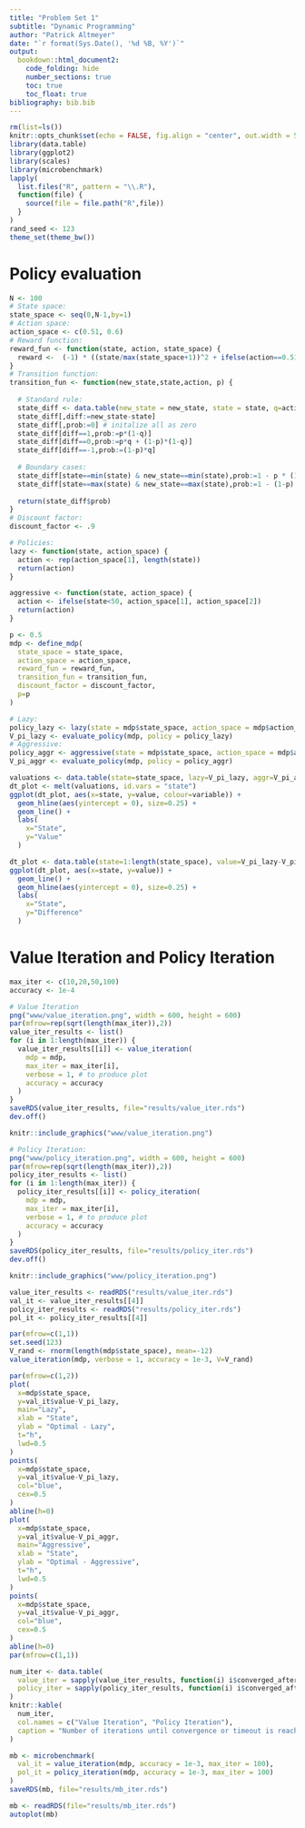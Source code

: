 ```yaml
---
title: "Problem Set 1"
subtitle: "Dynamic Programming"
author: "Patrick Altmeyer"
date: "`r format(Sys.Date(), '%d %B, %Y')`"
output: 
  bookdown::html_document2:
    code_folding: hide
    number_sections: true
    toc: true
    toc_float: true
bibliography: bib.bib
---
```


```r
rm(list=ls())
knitr::opts_chunk$set(echo = FALSE, fig.align = "center", out.width = 500)
library(data.table)
library(ggplot2)
library(scales)
library(microbenchmark)
lapply(
  list.files("R", pattern = "\\.R"),
  function(file) {
    source(file = file.path("R",file))
  }
)
rand_seed <- 123
theme_set(theme_bw())
```

# Policy evaluation

```r
N <- 100
# State space:
state_space <- seq(0,N-1,by=1)
# Action space:
action_space <- c(0.51, 0.6)
# Reward function:
reward_fun <- function(state, action, state_space) {
  reward <-  (-1) * ((state/max(state_space+1))^2 + ifelse(action==0.51,0,0.01))
}
# Transition function:
transition_fun <- function(new_state,state,action, p) {
  
  # Standard rule:
  state_diff <- data.table(new_state = new_state, state = state, q=action)
  state_diff[,diff:=new_state-state]
  state_diff[,prob:=0] # initalize all as zero
  state_diff[diff==1,prob:=p*(1-q)]
  state_diff[diff==0,prob:=p*q + (1-p)*(1-q)]
  state_diff[diff==-1,prob:=(1-p)*q]
  
  # Boundary cases:
  state_diff[state==min(state) & new_state==min(state),prob:=1 - p * (1-q)]
  state_diff[state==max(state) & new_state==max(state),prob:=1 - (1-p) * q]
  
  return(state_diff$prob)
}
# Discount factor:
discount_factor <- .9
```

```r
# Policies:
lazy <- function(state, action_space) {
  action <- rep(action_space[1], length(state))
  return(action)
}

aggressive <- function(state, action_space) {
  action <- ifelse(state<50, action_space[1], action_space[2])
  return(action)
}
```


```r
p <- 0.5
mdp <- define_mdp(
  state_space = state_space,
  action_space = action_space,
  reward_fun = reward_fun,
  transition_fun = transition_fun,
  discount_factor = discount_factor,
  p=p
)
```

```r
# Lazy:
policy_lazy <- lazy(state = mdp$state_space, action_space = mdp$action_space)
V_pi_lazy <- evaluate_policy(mdp, policy = policy_lazy)
# Aggressive:
policy_aggr <- aggressive(state = mdp$state_space, action_space = mdp$action_space)
V_pi_aggr <- evaluate_policy(mdp, policy = policy_aggr)
```

```r
valuations <- data.table(state=state_space, lazy=V_pi_lazy, aggr=V_pi_aggr)
dt_plot <- melt(valuations, id.vars = "state")
ggplot(dt_plot, aes(x=state, y=value, colour=variable)) +
  geom_hline(aes(yintercept = 0), size=0.25) +
  geom_line() +
  labs(
    x="State",
    y="Value"
  )
```

```r
dt_plot <- data.table(state=1:length(state_space), value=V_pi_lazy-V_pi_aggr)
ggplot(dt_plot, aes(x=state, y=value)) +
  geom_line() +
  geom_hline(aes(yintercept = 0), size=0.25) +
  labs(
    x="State",
    y="Difference"
  )
```

# Value Iteration and Policy Iteration

```r
max_iter <- c(10,20,50,100)
accuracy <- 1e-4
```

```r
# Value Iteration
png("www/value_iteration.png", width = 600, height = 600)
par(mfrow=rep(sqrt(length(max_iter)),2))
value_iter_results <- list()
for (i in 1:length(max_iter)) {
  value_iter_results[[i]] <- value_iteration(
    mdp = mdp,
    max_iter = max_iter[i],
    verbose = 1, # to produce plot
    accuracy = accuracy
  )
}
saveRDS(value_iter_results, file="results/value_iter.rds")
dev.off()
```

```r
knitr::include_graphics("www/value_iteration.png")
```

```r
# Policy Iteration:
png("www/policy_iteration.png", width = 600, height = 600)
par(mfrow=rep(sqrt(length(max_iter)),2))
policy_iter_results <- list()
for (i in 1:length(max_iter)) {
  policy_iter_results[[i]] <- policy_iteration(
    mdp = mdp,
    max_iter = max_iter[i],
    verbose = 1, # to produce plot 
    accuracy = accuracy
  )
}
saveRDS(policy_iter_results, file="results/policy_iter.rds")
dev.off()
```

```r
knitr::include_graphics("www/policy_iteration.png")
```

```r
value_iter_results <- readRDS("results/value_iter.rds")
val_it <- value_iter_results[[4]]
policy_iter_results <- readRDS("results/policy_iter.rds")
pol_it <- policy_iter_results[[4]]
```

```r
par(mfrow=c(1,1))
set.seed(123)
V_rand <- rnorm(length(mdp$state_space), mean=-12)
value_iteration(mdp, verbose = 1, accuracy = 1e-3, V=V_rand)
```

```r
par(mfrow=c(1,2))
plot(
  x=mdp$state_space, 
  y=val_it$value-V_pi_lazy,
  main="Lazy",
  xlab = "State",
  ylab = "Optimal - Lazy",
  t="h",
  lwd=0.5
)
points(
  x=mdp$state_space, 
  y=val_it$value-V_pi_lazy,
  col="blue",
  cex=0.5
)
abline(h=0)
plot(
  x=mdp$state_space, 
  y=val_it$value-V_pi_aggr,
  main="Aggressive",
  xlab = "State",
  ylab = "Optimal - Aggressive",
  t="h",
  lwd=0.5
)
points(
  x=mdp$state_space, 
  y=val_it$value-V_pi_aggr,
  col="blue",
  cex=0.5
)
abline(h=0)
par(mfrow=c(1,1))
```

```r
num_iter <- data.table(
  value_iter = sapply(value_iter_results, function(i) i$converged_after),
  policy_iter = sapply(policy_iter_results, function(i) i$converged_after)
)
knitr::kable(
  num_iter, 
  col.names = c("Value Iteration", "Policy Iteration"),
  caption = "Number of iterations until convergence or timeout is reached."
)
```

```r
mb <- microbenchmark(
  val_it = value_iteration(mdp, accuracy = 1e-3, max_iter = 100),
  pol_it = policy_iteration(mdp, accuracy = 1e-3, max_iter = 100)
)
saveRDS(mb, file="results/mb_iter.rds")
```

```r
mb <- readRDS(file="results/mb_iter.rds")
autoplot(mb)
```




